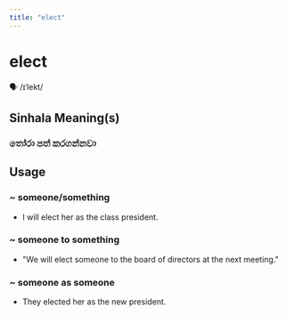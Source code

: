 ```yaml
---
title: "elect"
---
```


# elect

🗣️ /ɪˈlekt/

## Sinhala Meaning(s)

### තෝරා පත් කරගන්නවා

## Usage

### ~ someone/something

- I will elect her as the class president.


### ~ someone to something

- "We will elect someone to the board of directors at the next meeting."


### ~ someone as someone

- They elected her as the new president.

